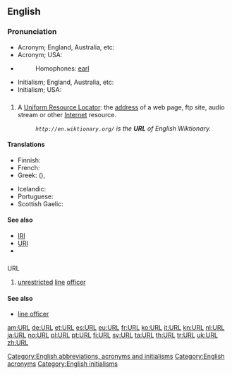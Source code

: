 ==English==

===Pronunciation===
* Acronym; England, Australia, etc: {{IPA|/ɜːl/|lang=en}}
* Acronym; USA: {{IPA|/ɝl/|lang=en}}
* {{rhymes|ɜː(r)l|lang=en}}
*: Homophones: [[earl]]
* Initialism; England, Australia, etc: {{IPA|/ˈjuːˌɑːˌrɛl/|lang=en}}
* Initialism; USA: {{IPA|/ˈjuːˌɑːrˌɛl/|lang=en}}

==={{initialism-old|en}}===
{{en-noun}}

# A [[Uniform Resource Locator]]: the [[address]] of a web page, ftp site, audio stream or other [[Internet]] resource.
#: ''<code><nowiki>http://en.wiktionary.org/</nowiki></code> is the '''URL''' of English Wiktionary.''

====Translations====
{{trans-top|URL}}
* Finnish: {{t|fi|web-osoite}}
* French: {{t+|fr|URL|m|f}}
* Greek: {{t|el|ΟΕΠ|tr=OEP|sc=Grek}} ({{t|el|ομοιόμορφος εντοπιστής πόρων|tr=omoiómorfos entopistís póron|sc=Grek}}), {{t|el|ιστοδιεύθυνση|f|tr=istodiéfthynsi|sc=Grek}}
{{trans-mid}}
* Icelandic: {{t|is|vefslóð}}
* Portuguese: {{t+|pt|endereço}}
* Scottish Gaelic: {{t|gd|seòladh-lìn|m}}
{{trans-bottom}}

====See also====
* [[IRI]]
* [[URI]]
* {{pedialite}}

==={{abbreviation-old|en}}===
; URL

# {{context|US|military|nautical|lang=en}} [[unrestricted]] [[line]] [[officer]]

====See also====
* [[line officer]]

[[Category:English abbreviations, acronyms and initialisms]]
[[Category:English acronyms]]
[[Category:English initialisms]]

[[am:URL]]
[[de:URL]]
[[et:URL]]
[[es:URL]]
[[eu:URL]]
[[fr:URL]]
[[ko:URL]]
[[it:URL]]
[[kn:URL]]
[[nl:URL]]
[[ja:URL]]
[[no:URL]]
[[pl:URL]]
[[pt:URL]]
[[fi:URL]]
[[sv:URL]]
[[ta:URL]]
[[th:URL]]
[[tr:URL]]
[[uk:URL]]
[[zh:URL]]